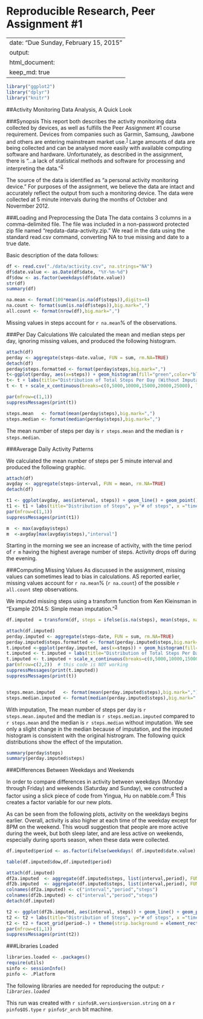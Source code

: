 Reproducible Research, Peer Assignment #1
=========================================
---
date: "Due Sunday, February 15, 2015"
output: 
  html_document:
    keep_md: true
---

```r
library("ggplot2")
library("dplyr")
library("knitr")
```


##Activity Monitoring Data Analysis, A Quick Look

###Synopsis
This report both describes the activity monitoring data collected by devices, as well as fulfills the Peer Assignment #1 course requirement.  Devices from companies such as Garmin, Samsung, Jawbone and others are entering mainstream market use.<sup>[1][1]</sup>  Large amounts of data are being collected and can be analysed more easily with available computing software and hardware.  Unfortunately, as described in the assignment, there is "...a lack of statistical methods and software for processing and interpreting the data."<sup>[2][2]</sup> 

The source of the data is identified as "a personal activity monitoring device."  For purposes of the assignment, we believe the data are intact and accurately reflect the output from such a monitoring device.  The data were collected at 5 minute intervals during the months of October and Novermber 2012.

###Loading and Preprocessing the Data
The data contains 3 columns in a comma-delimited file.  The file was included in a non-password protected zip file named "repdata-data-activity.zip." We read in the data using the standard read.csv command, converting NA to true missing and date to a true date.  

Basic description of the data follows:
```r
df <- read.csv("./data/activity.csv", na.strings="NA")
df$date.value <- as.Date(df$date, "%Y-%m-%d")
df$dow <- as.factor(weekdays(df$date.value))
str(df)
summary(df)
```

```r
na.mean <- format(100*mean(is.na(df$steps)),digits=4)
na.count <- format(sum(is.na(df$steps)),big.mark=",")
all.count <- format(nrow(df),big.mark=",")
```
Missing values in steps account for `r na.mean`% of the observations.


###Per Day Calculations
We calculated the mean and median steps per day, ignoring missing values, and produced the following histogram.

```r
attach(df)
perday <- aggregate(steps~date.value, FUN = sum, rm.NA=TRUE)
detach(df)
perday$steps.formatted <- format(perday$steps,big.mark=",")
t<-ggplot(perday, aes(x=steps)) + geom_histogram(fill="green",color="black",) 
t<- t + labs(title="Distribution of Total Steps Per Day (Without Imputation)", y="# of days", x ="steps taken") + scale_y_continuous(breaks=seq(c(0:10))) 
t <- t + scale_x_continuous(breaks=c(0,5000,10000,15000,20000,25000), labels=c("0","5,000","10,000","15000","20,000","25000"))

par(mfrow=c(1,1))
suppressMessages(print(t))

steps.mean   <- format(mean(perday$steps),big.mark=",")
steps.median <- format(median(perday$steps),big.mark=",")
```

The mean number of steps per day is `r steps.mean` and the median is `r steps.median`.


###Average Daily Activity Patterns

We calculated the mean number of steps per 5 minute interval and produced the following graphic.  

```r
attach(df)
avgday <- aggregate(steps~interval, FUN = mean, rm.NA=TRUE)
detach(df)

t1 <- ggplot(avgday, aes(interval, steps)) + geom_line() + geom_point()
t1 <- t1 + labs(title="Distribution of Steps", y="# of steps", x ="time of day") + scale_x_continuous(breaks=c(0,400,800,1200,1600,2000,2400),labels=c("12:01 AM","4 AM","8 AM","Noon","4 PM","8 PM","11:59PM"))
par(mfrow=c(1,1))
suppressMessages(print(t1))

m  <- max(avgday$steps)
m  <-avgday[max(avgday$steps),"interval"]
```

Starting in the morning we see an increase of activity, with the time period of `r m` having the highest average number of steps.  Activity drops off during the evening.

###Computing Missing Values
As discussed in the assignment, missing values can sometimes lead to bias in calculations.  AS reported earlier, missing values account for `r na.mean`% (`r na.count`) of the possible `r all.count` step observations.

We imputed missing steps using a transform function from Ken Kleinsman in "Example 2014.5: Simple mean imputation."<sup>[3][3]</sup>


```r
df.imputed  = transform(df, steps = ifelse(is.na(steps), mean(steps, na.rm=TRUE), steps))
```

```r
attach(df.imputed)
perday.imputed <- aggregate(steps~date, FUN = sum, rm.NA=TRUE)
perday.imputed$steps.formatted <- format(perday.imputed$steps,big.mark=",")
t.imputed <-ggplot(perday.imputed, aes(x=steps)) + geom_histogram(fill="green",color="black",)
t.imputed <- t.imputed + labs(title="Distribution of Total Steps Per Day (With Imputation)", y="# of days", x ="steps taken") + scale_y_continuous(breaks=seq(c(0:10))) 
t.imputed <- t.imputed + scale_x_continuous(breaks=c(0,5000,10000,15000,20000,25000), labels=c("0","5,000","10,000","15000","20,000","25000"))
par(mfrow=c(2,2))  # this code is NOT working
suppressMessages(print(t.imputed))
suppressMessages(print(t))


steps.mean.imputed   <- format(mean(perday.imputed$steps),big.mark=",")
steps.median.imputed <- format(median(perday.imputed$steps),big.mark=",")
```

With imputation, The mean number of steps per day is `r steps.mean.imputed` and the median is `r steps.median.imputed` compared to `r steps.mean` and the median is `r steps.median` without imputation.  We see only a slight change in the median because of imputation, and the imputed histogram is consistent with the original histrogram.  The following quick distributions show the effect of the imputation.

```r
summary(perday$steps)
summary(perday.imputed$steps)
```

###Differences Between Weekdays and Weekends

In order to compare differences in activity between weekdays (Monday through Friday) and weekends (Saturday and Sunday), we constructed a factor using a slick piece of code from Yingua, Hu on nabble.com.<sup>[4][4]</sup>  This creates a factor variable for our new plots.

As can be seen from the following plots, activity on the weekdays begins earlier.  Overall, activity is also higher at each time of the weekday except for 8PM on the weekend.  This woudl suggestion that people are more active during the week, but both sleep later, and are less active on weekends, especially during sports season, when these data were collected.

```r

df.imputed$period <- as.factor(ifelse(weekdays( df.imputed$date.value) %in% c("Saturday","Sunday"), "Weekend", "Weekday")) 

table(df.imputed$dow,df.imputed$period)
```

```r
attach(df.imputed)
df2a.imputed  <- aggregate(df.imputed$steps, list(interval,period), FUN=sum)
df2b.imputed  <- aggregate(df.imputed$steps, list(interval,period), FUN=mean)
colnames(df2a.imputed) <- c("interval","period","steps")
colnames(df2b.imputed) <- c("interval","period","steps")
detach(df.imputed)

t2 <- ggplot(df2b.imputed, aes(interval, steps)) + geom_line() + geom_point() # the color is not working
t2 <- t2 + labs(title="Distribution of Steps", y="# of steps", x ="time of day") + scale_x_continuous(breaks=c(0,400,800,1200,1600,2000,2400),labels=c("12:01 AM","4 AM","8 AM","Noon","4 PM","8 PM","11:59PM"))
t2 <- t2 + facet_grid(period~.) + theme(strip.background = element_rect(fill="pink"))
par(mfrow=c(1,1))
suppressMessages(print(t2))
```

###Libraries Loaded  
```r
libraries.loaded <- .packages()
require(utils)
sinfo <- sessionInfo()
pinfo <- .Platform
```

The following libraries are needed for reproducing the output: *`r libraries.loaded`*

This run was created with `r sinfo$R.version$version.string` on a `r pinfo$OS.type` `r pinfo$r_arch` bit machine.


<!---
References
The following command is run manually to get the .md file for submission.
knit2html("PA1_template.rmd")
---> 
[1]: http://www.cnet.com/topics/wearable-tech/best-wearable-tech/  
[2]: https://class.coursera.org/repdata-011/human_grading/view/courses/973512/assessments/3/submissions   
[3]: http://www.r-bloggers.com/example-2014-5-simple-mean-imputation/
[4]: http://r.789695.n4.nabble.com/Summing-daily-values-by-weekday-and-weekend-td3685732.html
